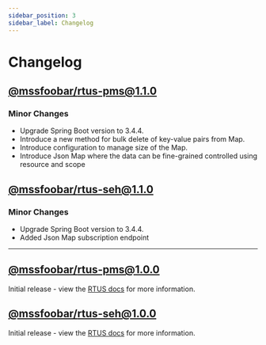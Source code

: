 ```yaml
---
sidebar_position: 3
sidebar_label: Changelog
---
```


# Changelog

## [@mssfoobar/rtus-pms@1.1.0](https://github.com/mssfoobar/rtus/releases/tag/v1.1.0)

### Minor Changes

- Upgrade Spring Boot version to 3.4.4.
- Introduce a new method for bulk delete of key-value pairs from Map.
- Introduce configuration to manage size of the Map.
- Introduce Json Map where the data can be fine-grained controlled using resource and scope

## [@mssfoobar/rtus-seh@1.1.0](https://github.com/mssfoobar/rtus/releases/tag/v1.1.0)

### Minor Changes

- Upgrade Spring Boot version to 3.4.4.
- Added Json Map subscription endpoint

---

## [@mssfoobar/rtus-pms@1.0.0](https://github.com/mssfoobar/rtus/releases/tag/v1.0.0)

Initial release - view the [RTUS docs](../overview/features.md) for more information.

## [@mssfoobar/rtus-seh@1.0.0](https://github.com/mssfoobar/rtus/releases/tag/v1.0.0)

Initial release - view the [RTUS docs](../overview/features.md) for more information.
